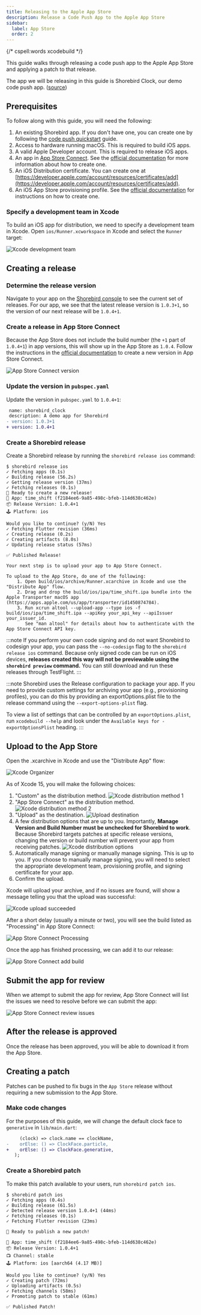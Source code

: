 ```yaml
---
title: Releasing to the Apple App Store
description: Release a Code Push App to the Apple App Store
sidebar:
  label: App Store
  order: 2
---
```


{/* cspell:words xcodebuild */}

This guide walks through releasing a code push app to the Apple App Store and applying a patch to that release.

The app we will be releasing in this guide is Shorebird Clock, our demo code push app. ([source](https://github.com/shorebirdtech/time_shift/))

## Prerequisites

To follow along with this guide, you will need the following:

1. An existing Shorebird app. If you don't have one, you can create one by following the [code push quickstart](/guides/code-push-quickstart/) guide.
1. Access to hardware running macOS. This is required to build iOS apps.
1. A valid Apple Developer account. This is required to release iOS apps.
1. An app in [App Store Connect](https://appstoreconnect.apple.com/). See the [official documentation](https://developer.apple.com/help/app-store-connect/create-an-app-record/add-a-new-app) for more information about how to create one.
1. An iOS Distribution certificate. You can create one at [https://developer.apple.com/account/resources/certificates/add](https://developer.apple.com/account/resources/certificates/add).
1. An iOS App Store provisioning profile. See the [official documentation](https://developer.apple.com/help/account/manage-provisioning-profiles/create-an-app-store-provisioning-profile) for instructions on how to create one.

### Specify a development team in Xcode

To build an iOS app for distribution, we need to specify a development team in Xcode. Open `ios/Runner.xcworkspace` in Xcode and select the `Runner` target:

![Xcode development team](https://github.com/shorebirdtech/docs/assets/581764/786b1def-6198-4be0-90ac-d307e9b1a289)

## Creating a release

### Determine the release version

Navigate to your app on the [Shorebird console](https://console.shorebird.dev/)
to see the current set of releases. For our app, we see that the latest release
version is `1.0.3+1`, so the version of our next release will be `1.0.4+1`.

### Create a release in App Store Connect

Because the App Store does not include the build number (the `+1` part of `1.0.4+1`) in app versions, this will show up in the App Store as `1.0.4`. Follow the instructions in the [official documentation](https://developer.apple.com/help/app-store-connect/update-your-app/create-a-new-version) to create a new version in App Store Connect.

![App Store Connect version](https://github.com/shorebirdtech/docs/assets/581764/549a42ac-0202-4c72-a9a9-d0196a0308b6)

### Update the version in `pubspec.yaml`

Update the version in `pubspec.yaml` to `1.0.4+1`:

```diff
 name: shorebird_clock
 description: A demo app for Shorebird
- version: 1.0.3+1
+ version: 1.0.4+1
```

### Create a Shorebird release

Create a Shorebird release by running the `shorebird release ios` command:

```
$ shorebird release ios
✓ Fetching apps (0.1s)
✓ Building release (56.2s)
✓ Getting release version (37ms)
✓ Fetching releases (0.1s)
🚀 Ready to create a new release!
📱 App: time_shift (f2184ee6-9a85-498c-bfeb-114d638c462e)
📦 Release Version: 1.0.4+1
🕹️ Platform: ios

Would you like to continue? (y/N) Yes
✓ Fetching Flutter revision (36ms)
✓ Creating release (0.2s)
✓ Creating artifacts (8.0s)
✓ Updating release status (57ms)

✅ Published Release!

Your next step is to upload your app to App Store Connect.

To upload to the App Store, do one of the following:
    1. Open build/ios/archive/Runner.xcarchive in Xcode and use the "Distribute App" flow.
    2. Drag and drop the build/ios/ipa/time_shift.ipa bundle into the Apple Transporter macOS app (https://apps.apple.com/us/app/transporter/id1450874784).
    3. Run xcrun altool --upload-app --type ios -f build/ios/ipa/time_shift.ipa --apiKey your_api_key --apiIssuer your_issuer_id.
       See "man altool" for details about how to authenticate with the App Store Connect API key.
```

:::note
If you perform your own code signing and do not want Shorebird to
codesign your app, you can pass the `--no-codesign` flag to the `shorebird
release ios` command. Because only signed code can be run on iOS devices,
**releases created this way will not be previewable using the `shorebird
preview` command.** You can still download and run these releases through
TestFlight.
:::

:::note
Shorebird uses the Release configuration to package your app. If you need to
provide custom settings for archiving your app (e.g., provisioning profiles),
you can do this by providing an exportOptions.plist file to the release command
using the `--export-options-plist` flag.

To view a list of settings that can be controlled by an `exportOptions.plist`,
run `xcodebuild --help` and look under the `Available keys for -exportOptionsPlist`
heading.
:::

## Upload to the App Store

Open the .xcarchive in Xcode and use the "Distribute App" flow:

![Xcode Organizer](https://github.com/shorebirdtech/shorebird/assets/581764/eafebdee-0e26-410a-8997-4eed056d4b6d)

As of Xcode 15, you will make the following choices:

1. "Custom" as the distribution method.
   ![Xcode distribution method 1](https://github.com/shorebirdtech/docs/assets/581764/8b049b0b-d6f5-419e-a91f-511923997f50)
1. "App Store Connect" as the distribution method.
   ![Xcode distribution method 2](https://github.com/shorebirdtech/docs/assets/581764/4fd6821a-80b4-4a35-b081-e8f97c59b8a2)
1. "Upload" as the destination.
   ![Upload destination](https://github.com/shorebirdtech/docs/assets/581764/f05c3603-c045-4662-84ad-c0a218e7145b)
1. A few distribution options that are up to you. Importantly, **Manage Version and Build Number must be unchecked for Shorebird to work**. Because Shorebird targets patches at specific release versions, changing the version or build number will prevent your app from receiving patches.
   ![Xcode distribution options](https://github.com/shorebirdtech/shorebird/assets/581764/c6ae0857-7ad8-4a8f-ae8b-55d05d52f3b3)
1. Automatically manage signing or manually manage signing. This is up to you. If you choose to manually manage signing, you will need to select the appropriate development team, provisioning profile, and signing certificate for your app.
1. Confirm the upload.

Xcode will upload your archive, and if no issues are found, will show a message telling you that the upload was successful:

![Xcode upload succeeded](https://github.com/shorebirdtech/shorebird/assets/581764/678354e5-a445-4c55-94fc-7608ff0b241d)

After a short delay (usually a minute or two), you will see the build listed as "Processing" in App Store Connect:

![App Store Connect Processing](https://github.com/shorebirdtech/docs/assets/581764/a87cdb31-9f8d-4838-b21b-38a3dbf9dcd1)

Once the app has finished processing, we can add it to our release:

![App Store Connect add build](https://github.com/shorebirdtech/docs/assets/581764/da2f1253-610b-4ee5-abb4-7c088da1631c)

## Submit the app for review

When we attempt to submit the app for review, App Store Connect will list the issues we need to resolve before we can submit the app:

![App Store Connect review issues](https://github.com/shorebirdtech/docs/assets/581764/576459e0-3212-4ead-8388-eabb3b01c68a)

## After the release is approved

Once the release has been approved, you will be able to download it from the App Store.

## Creating a patch

Patches can be pushed to fix bugs in the `App Store` release without requiring a new submission to the App Store.

### Make code changes

For the purposes of this guide, we will change the default clock face to `generative` in `lib/main.dart`:

```diff
     (clock) => clock.name == clockName,
-    orElse: () => ClockFace.particle,
+    orElse: () => ClockFace.generative,
   );
```

### Create a Shorebird patch

To make this patch available to your users, run `shorebird patch ios`.

```
$ shorebird patch ios
✓ Fetching apps (0.4s)
✓ Building release (61.5s)
✓ Detected release version 1.0.4+1 (44ms)
✓ Fetching releases (0.1s)
✓ Fetching Flutter revision (23ms)

🚀 Ready to publish a new patch!

📱 App: time_shift (f2184ee6-9a85-498c-bfeb-114d638c462e)
📦 Release Version: 1.0.4+1
📺 Channel: stable
🕹️ Platform: ios [aarch64 (4.17 MB)]

Would you like to continue? (y/N) Yes
✓ Creating patch (72ms)
✓ Uploading artifacts (0.5s)
✓ Fetching channels (58ms)
✓ Promoting patch to stable (61ms)

✅ Published Patch!
```
